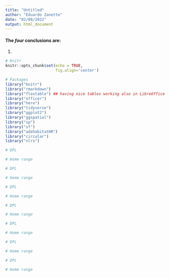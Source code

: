 ```yaml
---
title: "Untitled"
author: "Eduardo Zanette"
date: "02/08/2022"
output: html_document
---
```


\pagenumbering{arabic}

#### The *four* conclusions are:

1) 

\pagebreak

```r
# Knitr
knitr::opts_chunk$set(echo = TRUE,
                      fig.align='center')

# Packages
library("knitr")
library("rmarkdown")
library("flextable") ## having nice tables working also in LibreOffice
library("officer")
library("here")
library("tidyverse")
library("ggplot2")
library("ggspatial")
library("sp")
library("sf")
library("adehabitatHR")
library("circular")
library("nlrx")
```

```r
# DPL

# Home range
```

```r
# DPL

# Home range
```

```r
# DPL

# Home range
```

```r
# DPL

# Home range
```

```r
# DPL

# Home range
```

```r
# DPL

# Home range
```

```r
# DPL

# Home range
```
